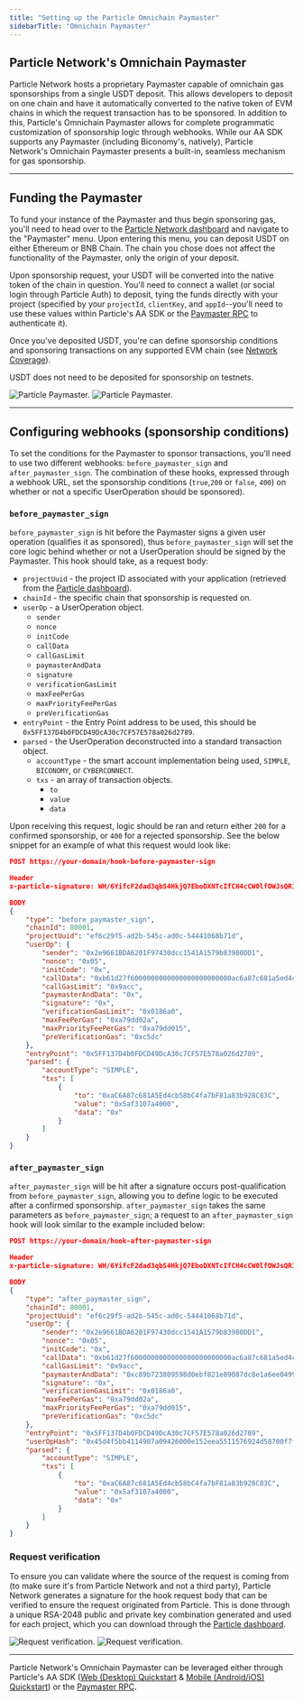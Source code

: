 ```yaml
---
title: "Setting up the Particle Omnichain Paymaster"
sidebarTitle: "Omnichain Paymaster"
---
```


## Particle Network's Omnichain Paymaster

Particle Network hosts a proprietary Paymaster capable of omnichain gas sponsorships from a single USDT deposit. This allows developers to deposit on one chain and have it automatically converted to the native token of EVM chains in which the request transaction has to be sponsored. In addition to this, Particle's Omnichain Paymaster allows for complete programmatic customization of sponsorship logic through webhooks. While our AA SDK supports any Paymaster (including Biconomy's, natively), Particle Network's Omnichain Paymaster presents a built-in, seamless mechanism for gas sponsorship.

***

## Funding the Paymaster

To fund your instance of the Paymaster and thus begin sponsoring gas, you'll need to head over to the [Particle Network dashboard](https://dashboard.particle.network) and navigate to the "Paymaster" menu. Upon entering this menu, you can deposit USDT on either Ethereum or BNB Chain. The chain you chose does not affect the functionality of the Paymaster, only the origin of your deposit. 

Upon sponsorship request, your USDT will be converted into the native token of the chain in question. You'll need to connect a wallet (or social login through Particle Auth) to deposit, tying the funds directly with your project (specified by your `projectId`, `clientKey`, and `appId`--you'll need to use these values within Particle's AA SDK or the [Paymaster RPC](/api-reference/aa/paymaster/paymasterbalance) to authenticate it).

Once you've deposited USDT, you're can define sponsorship conditions and sponsoring transactions on any supported EVM chain (see [Network Coverage](/guides/network-coverage)).

<Note>USDT does not need to be deposited for sponsorship on testnets.</Note>

<div className="flex justify-center">
<img
  className="block h-64 dark:hidden"
  src="/guides/integrations/aa/images/paymaster.png"
  alt="Particle Paymaster."
/>
<img
  className="hidden h-64 dark:block"
  src="/guides/integrations/aa/images/paymaster.png"
  alt="Particle Paymaster."
/>
</div>

***

## Configuring webhooks (sponsorship conditions)

To set the conditions for the Paymaster to sponsor transactions, you'll need to use two different webhooks: `before_paymaster_sign` and `after_paymaster_sign`. The combination of these hooks, expressed through a webhook URL, set the sponsorship conditions (`true`,`200` or `false`, `400`) on whether or not a specific UserOperation should be sponsored).

### `before_paymaster_sign`

`before_paymaster_sign` is hit before the Paymaster signs a given user operation (qualifies it as sponsored), thus `before_paymaster_sign` will set the core logic behind whether or not a UserOperation should be signed by the Paymaster. This hook should take, as a request body:

- `projectUuid` - the project ID associated with your application (retrieved from the [Particle dashboard](https://dashboard.particle.network)).
- `chainId` - the specific chain that sponsorship is requested on.
- `userOp` - a UserOperation object.
  - `sender`
  - `nonce`
  - `initCode`
  - `callData`
  - `callGasLimit`
  - `paymasterAndData`
  - `signature`
  - `verificationGasLimit`
  - `maxFeePerGas`
  - `maxPriorityFeePerGas`
  - `preVerificationGas`
- `entryPoint` - the Entry Point address to be used, this should be `0x5FF137D4b0FDCD49DcA30c7CF57E578a026d2789`.
- `parsed` - the UserOperation deconstructed into a standard transaction object.
  - `accountType` - the smart account implementation being used, `SIMPLE`, `BICONOMY`, or `CYBERCONNECT`.
  - `txs` - an array of transaction objects.
    - `to`
    - `value`
    - `data`

Upon receiving this request, logic should be ran and return either `200` for a confirmed sponsorship, or `400` for a rejected sponsorship. See the below snippet for an example of what this request would look like:

```json JSON
POST https://your-domain/hook-before-paymaster-sign

Header
x-particle-signature: WH/6YifcF2dad3qbS4HkjQ7EboDXNTcIfCH4cCW0lfOWJsQR1GPoHZpqtqr3XedAG3bi+RlTUGmetJiaiCqflr1+dWuXFsvrML7LNu2wWNDzlGAEM3iLwrdHl1vIZx6ftlbYyyQD4CHEBpDhbnrDn2IGj64dF8nmho4gc/PNQQUTBJL+Xy0MEHVLSNSDeRMA5/BhwFjiufvDqmW3verX/ynvUAVLnLiAWkVnN2aBF4TncsqV37W8EN3q2SILpdnbG2UWzeawg+0owtw9xgo4QXgqi8PfYrd3ta5PxjoenbUA7OBJtXt4R/TwYs8Vb+mggJ+ZbrJrVd45F8U9hNt7bQ==

BODY
{
    "type": "before_paymaster_sign",
    "chainId": 80001,
    "projectUuid": "ef6c29f5-ad2b-545c-ad0c-54441068b71d",
    "userOp": {
        "sender": "0x2e9661BDA6201F97430dcc1541A1579b83980DD1",
        "nonce": "0x05",
        "initCode": "0x",
        "callData": "0xb61d27f6000000000000000000000000ac6a87c681a5ed4cb58bc4fa7bf81a83b928c83c00000000000000000000000000000000000000000000000000005af3107a400000000000000000000000000000000000000000000000000000000000000000600000000000000000000000000000000000000000000000000000000000000000",
        "callGasLimit": "0x9acc",
        "paymasterAndData": "0x",
        "signature": "0x",
        "verificationGasLimit": "0x0186a0",
        "maxFeePerGas": "0xa79dd02a",
        "maxPriorityFeePerGas": "0xa79dd015",
        "preVerificationGas": "0xc5dc"
    },
    "entryPoint": "0x5FF137D4b0FDCD49DcA30c7CF57E578a026d2789",
    "parsed": {
        "accountType": "SIMPLE",
        "txs": [
            {
                "to": "0xaC6A87c681A5Ed4cb58bC4fa7bF81a83b928C83C",
                "value": "0x5af3107a4000",
                "data": "0x"
            }
        ]
    }
}

```

### `after_paymaster_sign`

`after_paymaster_sign` will be hit after a signature occurs post-qualification from `before_paymaster_sign`, allowing you to define logic to be executed after a confirmed sponsorship. `after_paymaster_sign` takes the same parameters as `before_paymaster_sign`; a request to an `after_paymaster_sign` hook will look similar to the example included below:

```json JSON
POST https://your-domain/hook-after-paymaster-sign

Header
x-particle-signature: WH/6YifcF2dad3qbS4HkjQ7EboDXNTcIfCH4cCW0lfOWJsQR1GPoHZpqtqr3XedAG3bi+RlTUGmetJiaiCqflr1+dWuXFsvrML7LNu2wWNDzlGAEM3iLwrdHl1vIZx6ftlbYyyQD4CHEBpDhbnrDn2IGj64dF8nmho4gc/PNQQUTBJL+Xy0MEHVLSNSDeRMA5/BhwFjiufvDqmW3verX/ynvUAVLnLiAWkVnN2aBF4TncsqV37W8EN3q2SILpdnbG2UWzeawg+0owtw9xgo4QXgqi8PfYrd3ta5PxjoenbUA7OBJtXt4R/TwYs8Vb+mggJ+ZbrJrVd45F8U9hNt7bQ==

BODY
{
    "type": "after_paymaster_sign",
    "chainId": 80001,
    "projectUuid": "ef6c29f5-ad2b-545c-ad0c-54441068b71d",
    "userOp": {
        "sender": "0x2e9661BDA6201F97430dcc1541A1579b83980DD1",
        "nonce": "0x05",
        "initCode": "0x",
        "callData": "0xb61d27f6000000000000000000000000ac6a87c681a5ed4cb58bc4fa7bf81a83b928c83c00000000000000000000000000000000000000000000000000005af3107a400000000000000000000000000000000000000000000000000000000000000000600000000000000000000000000000000000000000000000000000000000000000",
        "callGasLimit": "0x9acc",
        "paymasterAndData": "0xc89b723809598d0ebf821e89087dc8e1a6ee04990000000000000000000000000000000000000000000000000000000065520368000000000000000000000000000000000000000000000000000000000000000053264ff4c95bfc05d0635b8745f698911a103d11e4995f2d532e931807800aa0313d269ef5824ea5d122af0b08e70c0777898add80e70fffbd81154760eac0991b",
        "signature": "0x",
        "verificationGasLimit": "0x0186a0",
        "maxFeePerGas": "0xa79dd02a",
        "maxPriorityFeePerGas": "0xa79dd015",
        "preVerificationGas": "0xc5dc"
    },
    "entryPoint": "0x5FF137D4b0FDCD49DcA30c7CF57E578a026d2789",
    "userOpHash": "0x45d4f5bb4114907a09426000e152eea5511576924d58700f7f2561f32a552476",
    "parsed": {
        "accountType": "SIMPLE",
        "txs": [
            {
                "to": "0xaC6A87c681A5Ed4cb58bC4fa7bF81a83b928C83C",
                "value": "0x5af3107a4000",
                "data": "0x"
            }
        ]
    }
}

```

### Request verification

To ensure you can validate where the source of the request is coming from (to make sure it's from Particle Network and not a third party), Particle Network generates a signature for the hook request body that can be verified to ensure the request originated from Particle. This is done through a unique RSA-2048 public and private key combination generated and used for each project, which you can download through the [Particle dashboard](https://dashboard.particle.network).

<div className="flex justify-center">
<img
  className="block h-64 dark:hidden"
  src="/guides/integrations/aa/images/validate.png"
  alt="Request verification."
/>
<img
  className="hidden h-64 dark:block"
  src="/guides/integrations/aa/images/validate.png"
  alt="Request verification."
/>
</div>

***

<Tip>Particle Network's Omnichain Paymaster can be leveraged either through Particle's AA SDK ([Web (Desktop) Quickstart](/guides/aa/web-aa) & [Mobile (Android/iOS) Quickstart](/guides/aa/mobile-aa)) or the [Paymaster RPC](/api-reference/aa/paymaster/paymasterbalance).</Tip>
